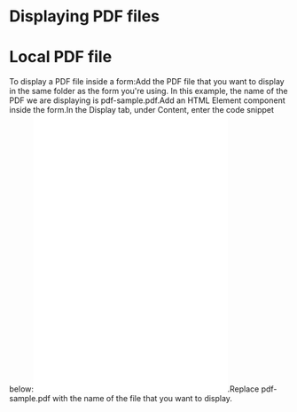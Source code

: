 ﻿# Displaying PDF files

# Local PDF file

To display a PDF file inside a form:Add the PDF file that you
                        want to display in the same folder as the form you're using. In this
                        example, the name of the PDF we are displaying is
                            pdf-sample.pdf.Add an HTML Element component inside the form.In the Display tab, under Content, enter  the code snippet
                            below:<embed src="pdf-sample.pdf" width=350
                            height=500/>.Replace pdf-sample.pdf with
                            the name of the file that you want to display.

